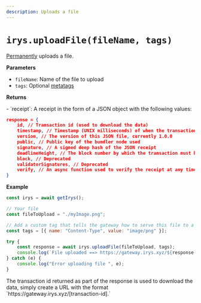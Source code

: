 ```yaml
---
description: Uploads a file
---
```



# `irys.uploadFile(fileName, tags)`

[Permanently](/overview/permanent-data) uploads a file.

**Parameters**

<div className="-mt-6" />

- `fileName`: Name of the file to upload
- `tags`: Optional [metatags](/irys-sdk/tags)

**Returns**

<div className="-mt-6" />- `receipt`: A receipt in the form of a JSON object with the following values:

```json
response = {
	id, // Transaction id (used to download the data)
	timestamp, // Timestamp (UNIX milliseconds) of when the transaction was created and verified
	version, // The version of this JSON file, currently 1.0.0
	public, // Public key of the bundler node used
	signature, // A signed deep hash of the JSON receipt
	deadlineHeight, // The block number by which the transaction must be finalized on Arweave
	block, // Deprecated
	validatorSignatures, // Deprecated
	verify, // An async function used to verify the receipt at any time
}
```

**Example**

```js
const irys = await getIrys();

// Your file
const fileToUpload = "./myImage.png";

// Add a custom tag that tells the gateway how to serve this file to a browser
const tags = [{ name: "Content-Type", value: "image/png" }];

try {
	const response = await irys.uploadFile(fileToUpload, tags);
	console.log(`File uploaded ==> https://gateway.irys.xyz/${response.id}`);
} catch (e) {
	console.log("Error uploading file ", e);
}
```

<Callout type="info" emoji="ℹ️">
	The transaction id returned as part of the response is used to download the data, simply create a URL with the format
	`https://gateway.irys.xyz/[transaction-id].`
</Callout>
